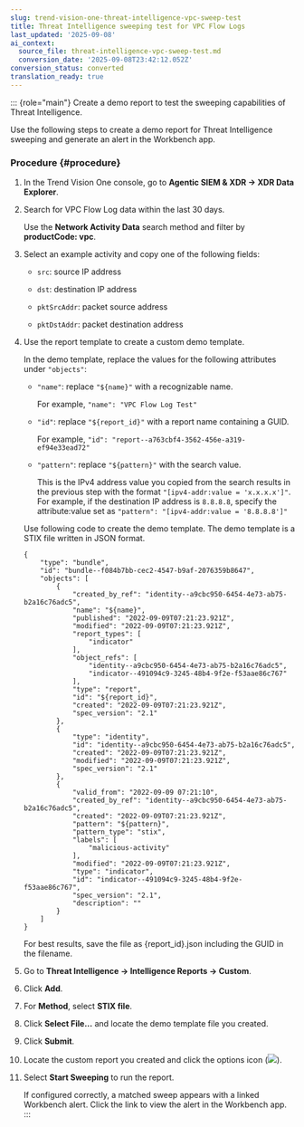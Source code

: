 ```yaml
---
slug: trend-vision-one-threat-intelligence-vpc-sweep-test
title: Threat Intelligence sweeping test for VPC Flow Logs
last_updated: '2025-09-08'
ai_context:
  source_file: threat-intelligence-vpc-sweep-test.md
  conversion_date: '2025-09-08T23:42:12.052Z'
conversion_status: converted
translation_ready: true
---
```


::: {role="main"}
Create a demo report to test the sweeping capabilities of Threat Intelligence.

Use the following steps to create a demo report for Threat Intelligence sweeping and generate an alert in the Workbench app.

### Procedure {#procedure}

1.  In the Trend Vision One console, go to **Agentic SIEM & XDR → XDR Data Explorer**.

2.  Search for VPC Flow Log data within the last 30 days.

    Use the **Network Activity Data** search method and filter by **productCode: vpc**.

3.  Select an example activity and copy one of the following fields:

    - `src`: source IP address

    - `dst`: destination IP address

    - `pktSrcAddr`: packet source address

    - `pktDstAddr`: packet destination address

4.  Use the report template to create a custom demo template.

    In the demo template, replace the values for the following attributes under `"objects"`:

    - `"name"`: replace `"${name}"` with a recognizable name.

      For example, `"name": "VPC Flow Log Test"`

    - `"id"`: replace `"${report_id}"` with a report name containing a GUID.

      For example, `"id": "report--a763cbf4-3562-456e-a319-ef94e33ead72"`

    - `"pattern"`: replace `"${pattern}"` with the search value.

      This is the IPv4 address value you copied from the search results in the previous step with the format `"[ipv4-addr:value = 'x.x.x.x']"`. For example, if the destination IP address is `8.8.8.8`, specify the attribute:value set as `"pattern": "[ipv4-addr:value = '8.8.8.8']"`

    Use following code to create the demo template. The demo template is a STIX file written in JSON format.

    ``` codeblock
    {
        "type": "bundle",
        "id": "bundle--f084b7bb-cec2-4547-b9af-2076359b8647",
        "objects": [
            {
                "created_by_ref": "identity--a9cbc950-6454-4e73-ab75-b2a16c76adc5",
                "name": "${name}",
                "published": "2022-09-09T07:21:23.921Z",
                "modified": "2022-09-09T07:21:23.921Z",
                "report_types": [
                    "indicator"
                ],
                "object_refs": [
                    "identity--a9cbc950-6454-4e73-ab75-b2a16c76adc5",
                    "indicator--491094c9-3245-48b4-9f2e-f53aae86c767"
                ],
                "type": "report",
                "id": "${report_id}",
                "created": "2022-09-09T07:21:23.921Z",
                "spec_version": "2.1"
            },
            {
                "type": "identity",
                "id": "identity--a9cbc950-6454-4e73-ab75-b2a16c76adc5",
                "created": "2022-09-09T07:21:23.921Z",
                "modified": "2022-09-09T07:21:23.921Z",
                "spec_version": "2.1"
            },
            {
                "valid_from": "2022-09-09 07:21:10",
                "created_by_ref": "identity--a9cbc950-6454-4e73-ab75-b2a16c76adc5",
                "created": "2022-09-09T07:21:23.921Z",
                "pattern": "${pattern}",
                "pattern_type": "stix",
                "labels": [
                    "malicious-activity"
                ],
                "modified": "2022-09-09T07:21:23.921Z",
                "type": "indicator",
                "id": "indicator--491094c9-3245-48b4-9f2e-f53aae86c767",
                "spec_version": "2.1",
                "description": ""
            }
        ]
    }
    ```

    For best results, save the file as {report_id}.json including the GUID in the filename.

5.  Go to **Threat Intelligence → Intelligence Reports → Custom**.

6.  Click **Add**.

7.  For **Method**, select **STIX file**.

8.  Click **Select File...** and locate the demo template file you created.

9.  Click **Submit**.

10. Locate the custom report you created and click the options icon (![](/images/options=ddb0b67f-0654-4aa5-8bc7-48ec554c5448.webp)).

11. Select **Start Sweeping** to run the report.

    If configured correctly, a matched sweep appears with a linked Workbench alert. Click the link to view the alert in the Workbench app.
:::
